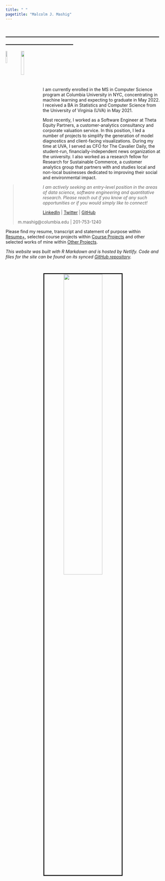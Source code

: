 ```yaml
---
title: " "
pagetitle: "Malcolm J. Mashig"
---
```


## ________________________________________________________________________

<img src="images/columbia.jpg" style="width:10%; border:0px solid; margin-right: 0px" align="left">

<img src="images/uva.jpg" style="width:14%; border:0px solid; margin-right: 0px" align="left">

<br>
<br>
<br>
<br>
<br>
<br>

I am currently enrolled in the MS in Computer Science program at Columbia University in NYC, concentrating in machine learning and expecting to graduate in May 2022. I received a BA in Statistics and Computer Science from the University of Virginia (UVA) in May 2021.

Most recently, I worked as a Software Engineer at Theta Equity Partners, a customer-analytics consultancy and corporate valuation service. In this position, I led a number of projects to simplify the generation of model diagnostics and client-facing visualizations. During my time at UVA, I served as CFO for The Cavalier Daily, the student-run, financially-independent news organization at the university. I also worked as a research fellow for Research for Sustainable Commerce, a customer analytics group that partners with and studies local and non-local businesses dedicated to improving their social and environmental impact.

<blockquote>
*I am actively seeking an entry-level position in the areas of data science, software engineering and quantitative research. Please reach out if you know of any such opportunities or if you would simply like to connect!*

<a href="https://www.linkedin.com/in/malcolm-mashig/" target="_blank">LinkedIn</a> | <a href="https://twitter.com/MalcolmMashig" target="_blank">Twitter</a> | <a href="https://github.com/MalcolmMashig" target="_blank">GitHub</a>

m.mashig@columbia.edu | 201-753-1240
</blockquote>

Please find my resume, transcript and statement of purpose within [Resume+](https://malcolm-mashig.netlify.app/resume.html), selected course projects within [Course Projects](https://malcolm-mashig.netlify.app/coursework.html) and other selected works of mine within [Other Projects](https://malcolm-mashig.netlify.app/other-projects.html).

*This website was built with R Markdown and is hosted by Netlify. Code and files for the site can be found on its synced <a href="https://github.com/MalcolmMashig/portfolio-website" target="_blank">GitHub repository</a>.*

<br>

<center>

<img src="images/me-at-columbia.jpeg" style="width:50%; border:3px solid; margin-right: 0px" align="middle">

</center>
